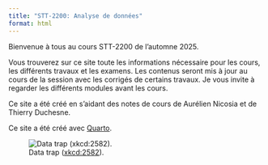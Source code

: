 ```yaml
---
title: "STT-2200: Analyse de données"
format: html
---
```


Bienvenue à tous au cours STT-2200 de l'automne 2025.

Vous trouverez sur ce site toute les informations nécessaire pour les cours, les différents travaux et les examens. Les contenus seront mis à jour au cours de la session avec les corrigés de certains travaux. Je vous invite à regarder les différents modules avant les cours.

Ce site a été créé en s'aidant des notes de cours de Aurélien Nicosia et de Thierry Duchesne.


Ce site a été créé avec [Quarto](https://quarto.org/docs/websites). 


![Data trap ([xkcd:2582](https://xkcd.com/2582/)).](./include/data_trap.png)

